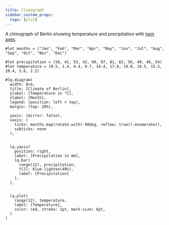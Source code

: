 ```yaml
---
title: Climograph
sidebar_custom_props:
  tags: [plot]
---
```


A climograph of Berlin showing temperature and precipitation with [twin axes](/docs/tutorials/axis#independent-axes-twin-axes). 


```example
#let months = ("Jan", "Feb", "Mar", "Apr", "May", "Jun", "Jul", "Aug", "Sep", "Oct", "Nov", "Dec")

#let precipitation = (56, 41, 53, 42, 60, 67, 81, 62, 56, 49, 48, 54)
#let temperature = (0.5, 1.4, 4.4, 9.7, 14.4, 17.8, 19.8, 19.5, 15.5, 10.4, 5.6, 2.2)

#lq.diagram(
  width: 8cm, 
  title: [Climate of Berlin],
  ylabel: [Temperature in °C],
  xlabel: [Month],
  legend: (position: left + top),
  margin: (top: 20%),

  yaxis: (mirror: false),
  xaxis: (
    ticks: months.map(rotate.with(-90deg, reflow: true)).enumerate(),
    subticks: none
  ),


  lq.yaxis(
    position: right,
    label: [Precipitation in mm],
    lq.bar(
      range(12), precipitation,
      fill: blue.lighten(40%),
      label: [Precipitation]
    ),
  ),
  

  lq.plot(
    range(12), temperature,
    label: [Temperature],
    color: red, stroke: 1pt, mark-size: 6pt,
  )
)
```
